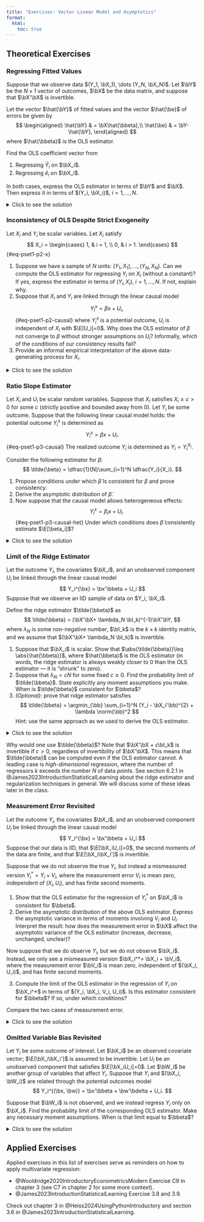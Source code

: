```yaml
---
title: "Exercises: Vector Linear Model and Asymptotics"
format:
  html:
    toc: true
---
```




## Theoretical Exercises 

### Regressing Fitted Values

Suppose that we observe data $(Y_1, \bX_1), \dots (Y_N, \bX_N)$. Let $\bY$ be the $N\times 1$ vector of outcomes, $\bX$ be the data matrix, and suppose that $\bX'\bX$ is invertible. 

Let the vector $\hat{\bY}$ of fitted values and the vector $\hat{\be}$ of errors be given by 
$$
\begin{aligned}
\hat{\bY} & = \bX\hat{\bbeta},\\
\hat{\be} & = \bY- \hat{\bY},
\end{aligned}
$$
where $\hat{\bbeta}$ is the OLS estimator. 

Find the OLS coefficient vector from

1. Regressing $\hat{Y}_i$ on $\bX_i$.
2. Regressing $\hat{e}_i$ on $\bX_i$.

In both cases, express the OLS estimator in terms of $\bY$ and $\bX$. Then express it in terms of $(Y_i, \bX_i)$, $i=1, \dots, N$.


<details>
  <summary>Click to see the solution</summary>

*First subquestion*: 
First consider the question of regressing $\hat{\bY}$ on $\bX$. Let $\tilde{\bbeta}$ be the OLS estimator of regressing $\hat{\bY}$ on $\bX$. We  can use the usual formula for the OLS, but replace $\bY$ with $\hat{\bY}$. We can then use the definition of $\hat{\bY}$ and $\hat{\bbeta}$ to express the coefficients in terms of the original data: 
$$
\begin{aligned}
\tilde{\bbeta} & = (\bX'\bX)^{-1}\bX'\hat{\bY} = (\bX'\bX)^{-1}\bX'\bX\hat{\bbeta} \\
& = \hat{\bbeta} = (\bX'\bX)^{-1}\bX\bY = \left(\sum_{i=1}^N \bX_i\bX_i' \right)^{-1}\sum_{i=1}^N\bX_iY_i,
\end{aligned}
$$
One way to interpret the above result is that applying OLS more than 1 time does not change anything. The first application already extracts all the information that can be linearly explained by $\bX$ (a property sometimes called *idempotency*).

<br>

*Second subquestion*: We can proceed similarly with $\hat{\be}$. Let $\check{\bbeta}$ be the OLS estimator for regressing $\hat{\bbeta}$ on $\bX$. We can again use the general expression for the OLS estimator and substitute the definition of $\hat{\bbeta}$:
$$
\begin{aligned}
\check{\bbeta} & = (\bX'\bX)^{-1}\bX'\hat{\be} = (\bX'\bX)^{-1}\bX'(\bY-\hat{\bY})\\
& = \hat{\bbeta} -\tilde{\bbeta} = \hat{\bbeta}- \hat{\bbeta}\\
& = 0,
\end{aligned}
$$
where we have used the first result of the problem.

 
</details>

### Inconsistency of OLS Despite Strict Exogeneity

Let $X_i$ and $Y_i$ be scalar variables. Let $X_i$ satisfy
$$
X_i = \begin{cases}
1, & i = 1, \\
0, & i > 1.
\end{cases}
$$ {#eq-pset1-p2-x}

1. Suppose we have a sample of $N$ units: $(Y_1, X_1), \dots, (Y_N, X_N)$. Can we compute the OLS estimator for regressing $Y_i$ on $X_i$ (without a constant)? If yes, express the estimator in terms of $(Y_i, X_i)$, $i=1,\dots, N$. If not, explain why.
2. Suppose that $X_i$ and $Y_i$ are linked through the linear causal model
$$
Y_i^x = \beta x + U_i,
$$ {#eq-pset1-p2-causal}
where $Y_i^x$ is a potential outcome, $U_i$ is independent of $X_i$ with $\E[U_i]=0$. Why does the OLS estimator of $\beta$ not converge to $\beta$ without stronger assumptions on $U_i$? Informally, which of the conditions of our consistency results fail?
3. Provide an informal empirical interpretation of the above data-generating process for $X_i$.

 

<details>
  <summary>Click to see the solution</summary>

*First subquestion*: The computability of the OLS estimator is determined by one key question: is $\bX'\bX$ invertible? If $\bX'\bX$ is invertible, then the answer is positive. 

In this case, there is only one scalar covariate. $\bX'\bX$ is itself then scalar ($1\times 1$) and given by
$$
\bX'\bX = \sum_{i=1}^N X_i^2
$$
By @eq-pset1-p2-x, we have that $\sum_{i=1}^N X_i^2=1$, which is invertible. It follows that we can compute $\hat{\beta}=(\bX'\bX)^{-1}\bX'\bY$:
$$
\hat{\beta} = (\bX'\bX)^{-1}\bX'\bY = \dfrac{\sum_{i=1}^N X_iY_i}{\sum_{i=1}^N X_i^2} = Y_1.
$$ {#eq-pset1-p2-beta}

<br>

*Second subquestion:* To answer this question formally, we use the same technique we use in the lectures --- substituting the underlying model into the estimator. By @eq-pset1-p2-causal, the realized outcomes satisfy
$$
Y_i = \beta X_i + U_i
$$

We substitute this expression for realized values into the OLS estimator ([-@eq-pset1-p2-beta]) to obtain
$$
\hat{\beta} = \beta + U_1,
$$
where we have used that $X_1 =1$ by @eq-pset1-p2-x.

We now see that the value of $\hat{\beta}$ does not depend on sample size $N$. The full value of $U_1$ will always be present in $\hat{\beta}$: as $N\to\infty$
$$
\hat{\beta} \xrightarrow{p} \beta + U_1
$$
The only case where $\hat{\beta}\xrightarrow{p}\beta$ is when $U_1=0$ --- an additional stronger condition.

Which conditions of our consistency results fail? There are two conditions that hold:

- Orthogonality: $\E[X_iU_i] =0$ holds. 
- Independence of units

There are two conditions that do not hold:

- Identical distributions: unit 1 is different to the rest. 
- Invertibility of the limit of $N^{-1}\sum_{i=1}^N\bX_i\bX_i'$. By @eq-pset1-p2-x, this sum is equal to $N^{-1}\to 0$.

Of these two failing conditions, the first one is usually not a big issue. It concerns only a single point, and in general we have tools for handling non-identical distributions. 
It is the second condition that creates a problem in the limit. 

The message of this problem is that we make two invertibility conditions: the sample condition (on $\bX'\bX$) and the population one (on $\E[\bX_i\bX_i']$). These conditions play different roles. Each can fail, while the other condition is true.

<br>

*Third subquestion*: we can imagine a simple experiment in which the subjects have arrived to the lab in a random order, independently of their characteristics. However, there is only one real treatment, which is given to the first unit. Everyone else receives a placebo. 





</details>

### Ratio Slope Estimator

Let $X_i$ and $U_i$ be scalar random variables. Suppose that $X_i$ satisfies $X_i\geq c>0$ for some $c$ (strictly positive and bounded away from 0). Let $Y_i$ be some outcome. Suppose that the following linear causal model holds: the potential outcome $Y_i^x$ is determined as
$$
Y_i^x = \beta x + U_i.
$$ {#eq-pset1-p3-causal}
The realized outcome $Y_i$ is determined as $Y_i = Y_i^{X_i}$.

Consider the following estimator for $\beta$:
$$
\tilde{\beta} = \dfrac{1}{N}\sum_{i=1}^N \dfrac{Y_i}{X_i}.
$$ 

1. Propose conditions under which $\tilde{\beta}$ is consistent for $\beta$ and prove consistency.
2. Derive the asymptotic distribution of $\tilde{\beta}$.
3. Now suppose that the causal model allows heterogeneous effects:
$$
Y_i^x = \beta_i x + U_i.
$$ {#eq-pset1-p3-causal-het}
Under which conditions does $\tilde{\beta}$ consistently estimate $\E[\beta_i]$?


<details>
  <summary>Click to see the solution</summary>


*First subquestion*: we again use the key technique --- substituting the true model into the estimator. By @eq-pset1-p3-causal, the outcome $Y_i$ satisfies
$$
Y_i = \beta X_i + U_i.
$$
We can substitute this expression into $\tilde{\beta}$ to obtain
$$
\tilde{\beta} = \dfrac{1}{N}\sum_{i=1}^N \dfrac{Y_i}{X_i} = \beta+ \dfrac{1}{N}\sum_{i=1}^N \dfrac{U_i}{X_i}
$$
The law of large number applies to the sum on the right hand side if 

1. $(X_i, U_i)$ are IID.
2. $\E[U_i/X_i]$ exists.

We make these assumptions. Then by the law of large numbers:
$$
\dfrac{1}{N}\sum_{i=1}^N \dfrac{U_i}{X_i}\xrightarrow{p} \E\left[ \dfrac{U_i}{X_i} \right].
$$
By the continuous mapping theorem:
$$
\tilde{\beta} \xrightarrow{p} \beta + \E\left[ \dfrac{U_i}{X_i} \right].
$$
$\tilde{\beta}$ is consistent for $\beta$ if 

3. $\E[U_i/X_i]=0$ (note that it is sufficient that $\E[U_i|X_i]=0$ for this condition, why?).

We conclude that $\tilde{\beta}$ is consistent for $\beta$ under assumptions (1)-(3).


<br>

*Second subquestion*: to study the asymptotic distribution, we keep the above conditions (1)-(3). Under these conditions (especially (3)) we note that 
$$
\begin{aligned}
\tilde{\beta} - \beta & = \dfrac{1}{N}\sum_{i=1}^N \dfrac{U_i}{X_i} \\
& = \dfrac{1}{N}\sum_{i=1}^N \dfrac{U_i}{X_i} - \E\left[\dfrac{U_i}{X_i}\right].
\end{aligned}
$$ {#eq-pset1-p3-sampling-error}
The bottom line is in the form used in the central limit theorem: sample average minus population average. We can then apply the central limit theorem provided the following assumption holds:

4. Finite second moments: $\E[U_i^2/X_i^2]<\infty$.

Then by the central limit theorem it holds that 
$$
\sqrt{N}\left(  \dfrac{1}{N}\sum_{i=1}^N \dfrac{U_i}{X_i} - \E\left[\dfrac{U_i}{X_i}\right] \right)\xrightarrow{d} N\left(0, \E\left[\dfrac{U_i^2}{X_i^2} \right] \right).
$$

By @eq-pset1-p3-sampling-error we conclude that, if assumptions (1)-(4) hold, then
$$
\sqrt{N}\left(\tilde{\beta}- \beta \right)\xrightarrow{d} N\left(0, \E\left[\dfrac{U_i^2}{X_i^2} \right] \right).
$$

<br>

*Third subquestion*: we again start by substituting the causal model into the estimator. Under @eq-pset1-p3-causal-het the outcome satisfies
$$
Y_i = \beta_i X_i + U_i.
$$
Then $\tilde{\beta}$ can be written as
$$
\tilde{\beta} = \dfrac{1}{N}\sum_{i=1}^N \beta_i +  \dfrac{1}{N}\sum_{i=1}^N \dfrac{U_i}{X_i}.
$$ {#eq-pset1-p3-sampling-error-het}
The second sum in @eq-pset1-p3-sampling-error-het can be handled as in the first subquestion using assumptions (1)-(3). The first sum satisfies
$$
 \dfrac{1}{N}\sum_{i=1}^N \beta_i  \xrightarrow{p} \E[\beta_i]
$$
by the law of large numbers provided

5. $\E[\beta_i]$ exists.

We conclude by the continuous mapping theorem (where do we apply it?) that $\tilde{\beta}$ is consistent for $\E[\beta_i]$ under conditions (1)-(3) and (5).

Note that this consistency result does not restrict the dependence between $\beta_i$ and $X_i$. This is in contrast to the behavior of the OLS estimator (see lectures).


</details>
 
### Limit of the Ridge Estimator

Let the outcome $Y_i$, the covariates $\bX_i$, and an unobserved component $U_i$ be linked through the linear causal model
$$
Y_i^{\bx} = \bx'\bbeta + U_i
$$
Suppose that we observe an IID sample of data on $Y_i, \bX_i$. 

Define the ridge estimator $\tilde{\bbeta}$ as
$$
\tilde{\bbeta} = (\bX'\bX+ \lambda_N \bI_k)^{-1}\bX'\bY,
$$
where $\lambda_N$ is some non-negative number, $\bI_k$ is the $k\times k$ identity matrix, and we assume that $(\bX'\bX+ \lambda_N \bI_k)$ is invertible. 

1. Suppose that $\bX_i$ is scalar. Show that $\abs{\tilde{\bbeta}}\leq \abs{\hat{\bbeta}}$, where $\hat{\bbeta}$ is the OLS estimator (in words, the ridge estimator is always weakly closer to 0 than the OLS estimator — it is "shrunk" to zero).
2. Suppose that $\lambda_N = cN$ for some fixed $c\geq 0$. Find the probability limit of $\tilde{\bbeta}$. State explicitly any moment assumptions you make. When is $\tilde{\bbeta}$ consistent for $\bbeta$?
3. *(Optional)*: prove that ridge estimator satisfies
$$
\tilde{\bbeta} = \argmin_{\bb} \sum_{i=1}^N (Y_i - \bX_i'\bb)^{2} + \lambda \norm{\bb}^2
$$
Hint: use the same approach as we used to derive the OLS estimator. 
  

 
<details>
  <summary>Click to see the solution</summary>

*First subquestion*: in the scalar case we can write both estimators as
$$
\begin{aligned}
\hat{\bbeta} & = \dfrac{\sum_{i=1}^N X_i Y_i }{\sum_{i=1}^N X_i^2},\\
\tilde{\bbeta} & = \dfrac{\sum_{i=1}^N X_i Y_i}{\sum_{i=1}^N X_i^2 + \lambda_N}.
\end{aligned}
$$
We can then divide the ridge estimator by the OLS estimator:
$$
\dfrac{\tilde{\bbeta}}{\hat{\bbeta}} = \dfrac{\sum_{i=1}^N X_i^2}{ \sum_{i=1}^N X_i^2 + \lambda_N } \leq 1.
$$
The desired inequality follows.

<br>

*Second subquestion*: for the second subquestion, we again start by substituting the model into the estimator:
$$
\begin{aligned}
\tilde{\bbeta} & = (\bX'\bX+ \lambda_N \bI_k)^{-1}\bX'\bY\\
& = \left(\dfrac{1}{N}\sum_{i=1}^N \bX_i\bX_i' + c\bI_k\right)^{-1} \dfrac{1}{N}\sum_{i=1}^N \bX_iY_i\\
& = \left(\dfrac{1}{N}\sum_{i=1}^N \bX_i\bX_i' + c\bI_k\right)^{-1} \dfrac{1}{N}\sum_{i=1}^N \bX_i\bX_i'\bbeta\\
& \quad + \left(\dfrac{1}{N}\sum_{i=1}^N \bX_i\bX_i' + c\bI_k\right)^{-1} \dfrac{1}{N}\sum_{i=1}^N \bX_i U_i
\end{aligned}
$$ {#eq-pset1-p4-sampling-error}
We now only need to handle the individual averages in the above expression. 

First, we assume that 

- $\E[\bX_i\bX_i']$ and $\E[\bX_i'U_i]$ exist

Then by the law of large number it holds that
$$
\begin{aligned}
 \dfrac{1}{N}\sum_{i=1}^N \bX_i \bX_i' & \xrightarrow{p} \E[\bX_i\bX_i'], \\
 \dfrac{1}{N}\sum_{i=1}^N \bX_i U_i & \xrightarrow{p} \E[\bX_iU_i] . 
\end{aligned}
$$
By the continuous mapping theorem it also follows that
$$
 \dfrac{1}{N}\sum_{i=1}^N \bX_i \bX_i' + c\bI_i \xrightarrow{p} \E[\bX_i\bX_i'] + c\bI_k.
$$ {#eq-pset1-p4-leading-term}

Second, to handle the leading terms in @eq-pset1-p4-sampling-error, we also assume that

- $\E[\bX_i\bX_i'] + c\bI_k$ is invertible

Then by the continuous mapping theorem and  @eq-pset1-p4-leading-term it holds that 
$$
 \left(\dfrac{1}{N}\sum_{i=1}^N \bX_i \bX_i' + c\bI_k\right)^{-1} \xrightarrow{p} \left(\E[\bX_i\bX_i'] + c\bI_k\right)^{-1}.
$$

Combining the above arguments together and applying the continuous mapping theorem, we conclude that
$$
\begin{aligned}
\tilde{\bbeta} & \xrightarrow{p}  \left(\E[\bX_i\bX_i'] + c\bI_k\right)^{-1} \E[\bX_i\bX_i']\bbeta
\\
& \quad +  \left(\E[\bX_i\bX_i'] + c\bI_k\right)^{-1} \E[\bX_iU_i].
\end{aligned}
$$
We conclude that $\tilde{\bbeta}$ is consistent for $\bbeta$ if $c=0$ and $\E[\bX_iU_i]=0$.






<br>

</details>

Why would one use $\tilde{\bbeta}$? Note that $\bX'\bX + c\bI_k$ is invertible if $c>0$, regardless of invertibility of $\bX'\bX$. This means that $\tilde{\bbeta}$ can be computed even if the OLS estimator cannot. A leading case is *high-dimensional* regression, where the number of regressors $k$ exceeds the number $N$ of data points. See section 6.2.1 in @James2023IntroductionStatisticalLearning about the ridge estimator and regularization techniques in general. We will discuss some of these ideas later in the class.

### Measurement Error Revisited

Let the outcome $Y_i$, the covariates $\bX_i$, and an unobserved component $U_i$ be linked through the linear causal model
$$
Y_i^{\bx} = \bx'\bbeta + U_i
$$
Suppose that our data is IID, that $\E[\bX_iU_i]=0$,  the second moments of the data are finite, and that $\E[\bX_i\bX_i']$ is invertible.


Suppose that we do not observe the true $Y_i$, but instead a mismeasured version $Y_i^*= Y_i + V_i$, where the measurement error $V_i$ is mean zero, independent of $(X_i, U_i)$, and has finite second moments.

1. Show that the OLS estimator for the regression of $Y_i^*$ on $\bX_i$ is consistent for $\bbeta$.
2. Derive the asymptotic distribution of the above OLS estimator. Express the asymptotic variance in terms of moments involving $V_i$ and $U_i$. Interpret the result: how does the measurement error in $\bX$ affect the asymptotic variance of the OLS estimator (increase, decrease, unchanged, unclear)? 

Now suppose that we do observe $Y_i$, but we do not observe $\bX_i$. Instead, we only see a mismeasured version $\bX_i^*= \bX_i + \bV_i$, where the measurement error $\bV_i$ is mean zero, independent of $(\bX_i, U_i)$, and has finite second moments.

3. Compute the limit of the OLS estimator in the regression of $Y_i$ on $\bX_i^*$ in terms of $(Y_i, \bX_i, V_i, U_i)$. Is this estimator consistent for $\bbeta$? If so, under which conditions?

Compare the two cases of measurement error.



 
<details>
  <summary>Click to see the solution</summary>

*First subquestion*: we begin by writing out the OLS estimator, and substituting the causal and measurement models:
$$
\begin{aligned}
\hat{\bbeta} & = \leftonly(\dfrac{1}{N}\sum_{i=1}^N \bX_i\bX_i' \right)^{-1} \dfrac{1}{N} \sum_{i=1}^N \bX_iY_i^* \\
& = \left(\dfrac{1}{N}\sum_{i=1}^N \bX_i\bX_i' \right)^{-1} \dfrac{1}{N} \sum_{i=1}^N \bX_i(Y_i + V_i)\\
& = \bbeta +\left(\dfrac{1}{N}\sum_{i=1}^N \bX_i\bX_i' \right)^{-1} \dfrac{1}{N} \sum_{i=1}^N \bX_i (U_i+V_i)
\end{aligned}
$$ {#eq-pset1-p5-sampling-error}

We handle the individual averages using the law of large numbers and combine the results using the continuous mapping theorem.

By  the assumptions of the problem and the law of large numbers it holds that
$$
\begin{aligned}
\dfrac{1}{N}\sum_{i=1}^N \bX_i\bX_i' & \xrightarrow{p} \E[\bX_i\bX_i'], \\
\dfrac{1}{N}\sum_{i=1}^N \bX_iU_i & \xrightarrow{p} \E[\bX_iU_i] =0, \\
\dfrac{1}{N}\sum_{i=1}^N \bX_iV_i & \xrightarrow{p} \E[\bX_iV_i] =\E[\bX_i]\E[V_i]=0, \\
\end{aligned}
$$
where we use the independence of $V_i$ in the last line. 

By the continuous mapping theorem and assumption that $\E[\bX_i\bX_i']$ is invertible it holds that
$$
\left(\dfrac{1}{N}\sum_{i=1}^N \bX_i\bX_i'\right)^{-1}  \xrightarrow{p} \left( \E[\bX_i\bX_i']\right)^{-1}.
$$ {#eq-pset1-p5-inverse}

By the continuous mapping theorem and the above results we conclude that
$$
\hat{\bbeta} \xrightarrow{p} \bbeta.
$$

<br>

*Second subquestion*: to analyze the asymptotic distribution, we go to the last line in @eq-pset1-p5-sampling-error. By the assumptions of the problem it holds that
$$
\E[X_i(U_i+V_i)] = 0.
$$
Accordingly, 
$$
\begin{aligned}
& \dfrac{1}{N} \sum_{i=1}^N \bX_i (U_i+V_i) \\
& = \dfrac{1}{N} \sum_{i=1}^N \bX_i (U_i+V_i) - \E[\bX_i(U_i+V_i)].
\end{aligned} 
$$
We have identified a term to which we can apply the central limit theorem. We can now proceed as with the usual OLS estimator without measurement error in $Y_i$. 

1. By the central limit theorem it holds that
$$
\begin{aligned}
& \dfrac{1}{\sqrt{N}} \sum_{i=1}^N \bX_i (U_i+V_i) \\
& \sqrt{N}\left( \dfrac{1}{N} \sum_{i=1}^N \bX_i (U_i+V_i) - \E[\bX_i(U_i+V_i)] \right) \\
& \xrightarrow{d} N(0, \E[(U_i+V_i)^2\bX_i\bX_i'])
\end{aligned}
$$

2. By @eq-pset1-p5-inverse it holds that
$$
\left(\dfrac{1}{N}\sum_{i=1}^N \bX_i\bX_i'\right)^{-1}  \xrightarrow{p} \left( \E[\bX_i\bX_i']\right)^{-1}.
$$

3. By (1)-(2), Slutsky's theorem, and the properties of variance it follows that
$$
\begin{aligned}
& \sqrt{N}(\hat{\bbeta}-\bbeta)\\
& = \left(\dfrac{1}{N}\sum_{i=1}^N \bX_i\bX_i'\right)^{-1} \dfrac{1}{\sqrt{N} } \sum_{i=1}^N \bX_i (U_i+V_i)   \\
&  \xrightarrow{d} N\left(0,  \left( \E[\bX_i\bX_i']\right)^{-1} \E[(U_i+V_i)^2\bX_i\bX_i']\left( \E[\bX_i\bX_i']\right)^{-1} \right)
\end{aligned}
$$

We can further examine the asymptotic variance. First consider the middle component:
$$
\begin{aligned}
&\E[(U_i+V_i)^2\bX_i\bX_i'] \\
& = \E[U_i^2 \bX_i\bX_i'] + 2\E[V_i]\E[U_i\bX_i\bX_i'] + \E[V_i^2]\E[\bX_i\bX_i'] \\
& = \E[U_i^2 \bX_i\bX_i'] + \E[V_i^2]\E[\bX_i\bX_i'],
\end{aligned}
$$
where we have used the properties of $V_i$.

Substituting this expression back into the asymptotic variance expression gives us
$$
\begin{aligned}
& \left( \E[\bX_i\bX_i']\right)^{-1} \E[(U_i+V_i)^2\bX_i\bX_i']\left( \E[\bX_i\bX_i']\right)^{-1} \\
& = \left( \E[\bX_i\bX_i']\right)^{-1} \E[U_i^2\bX_i\bX_i']\left( \E[\bX_i\bX_i']\right)^{-1} + \E[V_i^2](\E[\bX_i\bX_i'])^{-1}.
\end{aligned}
$$
The first term is the asymptotic variance of the OLS estimator without measurement error. The presence of independent measurement error adds an additional positive definite component --- increases the asymptotic variance (check this at least in the scalar case!). 

<br>

*Third subquestion*: we again proceed by wriring down the estimator and then substituting the causal and measurement models. We will do those substitutions step-by-step to keep things cleaner:
$$
\begin{aligned}
\hat{\bbeta} &  = \left(\sum_{i=1}^N \bX_i^*\bX_i^{*'}  \right)^{-1}\sum_{i=1}^N \bX_i^*Y_i \\
& = \left(\sum_{i=1}^N \bX_i^*\bX_i^{*'}  \right)^{-1}\sum_{i=1}^N \bX_i^* (\bX_i'\bbeta + U_i)\\
& = \left(\dfrac{1}{N}\sum_{i=1}^N \bX_i^*\bX_i^{*'}  \right)^{-1} \dfrac{1}{N}\sum_{i=1}^N \bX_i\bX_i'\bbeta\\
& \quad + \left(\dfrac{1}{N} \sum_{i=1}^N \bX_i^*\bX_i^{*'}  \right)^{-1} \dfrac{1}{N}\sum_{i=1}^N \bV_i\bX_i'\bbeta \\
& \quad + \left(\dfrac{1}{N}\sum_{i=1}^N \bX_i^*\bX_i^{*'}  \right)^{-1} \dfrac{1}{N} \sum_{i=1}^N \bX_iU_i\\
& \quad + \left(\dfrac{1}{N}\sum_{i=1}^N \bX_i^*\bX_i^{*'}  \right)^{-1}\dfrac{1}{N} \sum_{i=1}^N \bV_i U_i.
\end{aligned}
$$ {#eq-pset1-p5-meX-ex}
We now analyze the different averages in the above expressions. By the law of large numbers it holds that
$$
\begin{aligned}
\dfrac{1}{N}\sum_{i=1}^N\bV_i\bX_i' & \xrightarrow{p} \E[\bV_i\bX_i'] = \E[\bV_i]\E[\bX_i'] =0, \\
\dfrac{1}{N}\sum_{i=1}^N\bX_i U_i & \xrightarrow{p} \E[\bX_iU_i]  =0, \\
\dfrac{1}{N}\sum_{i=1}^N \bV_i U_i & \xrightarrow{p} \E[\bV_iU_i] = \E[\bV_i]\E[U_i] =0.
\end{aligned}
$$
It also holds that 
$$
\begin{aligned}
\dfrac{1}{N} \sum_{i=1}^N \bX_i^*\bX_i^{*'} & =   \dfrac{1}{N} \sum_{i=1}^N \bX_i\bX_i'   + \dfrac{1}{N} \sum_{i=1}^N \bV_i\bV_i'  \\
& \quad + 
\dfrac{1}{N} \sum_{i=1}^N \bX_i\bV_i' + 
\dfrac{1}{N} \sum_{i=1}^N \bV_i\bX_i' \\
& \xrightarrow{p} \E[\bX_i\bX_i'] + \E[\bV_i\bV_i']
\end{aligned} 
$$
Combining the above convergence results, the continuous mapping theorem and @eq-pset1-p5-meX-ex we get that
$$
\hat{\bbeta} \xrightarrow{p} \left(\E[\bX_i\bX_i']  + \E[\bV_i\bV_i'] \right)^{-1} \E[\bX_i\bX_i']\bbeta.
$$
We see that in general the OLS estimator is not consistent for $\bbeta$ if there is measurement error in the covariates. 

Consistency holds if $\E[\bV_i\bV_i']=0$. Since $\E[\bV_i]=0$, it holds that $\E[\bV_i\bV_i'] = \var(\bV_i)$. In other words, consistency requires that $\var(\bV_i)=0$, which means there is no measurement error in $\bX_i$.

To summarize, we find notable differences between the two kinds of measurement errors. 

- Independent measurement error in the outcome variable does not break consistency or asymptotic normality. It only increases the asymptotic variances (reduces precision).
- Independent measurement error in the covariates makes the OLS estimator inconsistent. 




</details>

### Omitted Variable Bias Revisited

Let $Y_i$ be some outcome of interest. Let $\bX_i$ be an observed covariate vector; $\E[\bX_i\bX_i']$ is assumed to be invertible. Let $U_i$ be an unobserved component that satisfies $\E[\bX_iU_i]=0$. Let $\bW_i$ be another group of variables that affect $Y_i$. Suppose that $Y_i$ and $(\bX_i, \bW_i)$ are related through the potential outcomes model
$$
Y_i^{(\bx, \bw)} = \bx'\bbeta + \bw'\bdelta + U_i.
$$ 

Suppose that $\bW_i$ is not observed, and we instead regress $Y_i$ only on $\bX_i$. Find the probability limit of the corresponding OLS estimator. Make any necessary moment assumptions. When is that limit equal to $\bbeta$?

 
<details>
  <summary>Click to see the solution</summary>

Yet again the approach is to substitute the true model into the estimator. The observed outcomes satisfy
$$
Y_i = \bX_i'\bbeta + \bW_i'\bdelta + U_i.
$$

The OLS estimator of $Y_i$ on $\bX_i$ satisfies
$$
\begin{aligned}
\hat{\bbeta} & = \left(\dfrac{1}{N}\sum_{i=1}^N \bX_i\bX_i'   \right)^{-1}\dfrac{1}{N}\sum_{i=1}^N \bX_i Y_i\\
& =  \bbeta+  \left(\dfrac{1}{N}\sum_{i=1}^N \bX_i\bX_i'   \right)^{-1} \dfrac{1}{N} \sum_{i=1}^N \bX_i U_i \\
& \quad + \left(\dfrac{1}{N}\sum_{i=1}^N \bX_i\bX_i'   \right)^{-1} \dfrac{1}{N} \sum_{i=1}^N \bX_i\bW_i'\bdelta 
\end{aligned}
$$
We now handle the individual sums in the usual way. By the law of large numbers, continuous mapping theorem and our moment conditions it holds that
$$
\begin{aligned}
\dfrac{1}{N} \sum_{i=1}^N \bX_iU_i & \xrightarrow{p} \E[\bX_iU_i] =0 ,\\
\dfrac{1}{N} \sum_{i=1}^N \bX_i\bW_i' & \xrightarrow{p} \E[\bX_i\bW_i'] ,\\
\left( \dfrac{1}{N} \sum_{i=1}^N \bX_i\bX_i'\right)^{-1} & \xrightarrow{p} \left( \E[\bX_i\bX_i'] \right)^{-1}.
\end{aligned}
$$
By the continuous mapping theorem we obtain the probability limit of $\hat{\bbeta}$:
$$
\hat{\bbeta} \xrightarrow{p} \bbeta + \left(\E[\bX_i\bX'] \right)^{-1}\E[\bX_i\bW_i']\bdelta.
$$ 
This limit is equal to $\bbeta$ if $\E[\bX_i\bW_i']\bdelta = 0$. Standard sufficient conditions are that $\bdelta = 0$ (and so $\bW_i$ are not important to $Y_i$) or that $\bX_i$ and $\bW_i$ are orthogonal in the sense that $\E[\bX_i\bW_i']=0$.
 


</details>

## Applied Exercises

Applied exercises in this list of exercises serve as reminders on how to apply multivariate regression:

- @Wooldridge2020IntroductoryEconometricsModern Exercise C9 in chapter 3 (see C7 in chapter 2 for some more context).
- @James2023IntroductionStatisticalLearning Exercise 3.8 and 3.9. 

Check out chapter 3 in @Heiss2024UsingPythonIntroductory and section 3.6 in @James2023IntroductionStatisticalLearning.